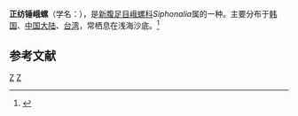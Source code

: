 {{Speciesbox
| taxon = Siphonalia fusoides
| image = Siphonalia fusoides 01.JPG
| binomial_authority = (Reeve, 1846)
}}
'''正纺锤峨螺'''（学名：''{{lang|la|Siphonalia fusoides}}''），是[[新腹足目|新腹足目]][[峨螺科|峨螺科]]''Siphonalia''属的一种。主要分布于[[韩国|韩国]]、[[中国大陆|中国大陆]]、[[台湾|台湾]]，常栖息在浅海沙底。<ref>{{cite web|url=http://shell.sinica.edu.tw/chinese/shellbase_detail.php?science_no=3417|title=国际贝库：正纺锤峨螺|publisher=台湾贝类资料库|accessdate=2009-08-11|archive-date=2016-03-04|archive-url=https://web.archive.org/web/20160304102634/http://shell.sinica.edu.tw/chinese/shellbase_detail.php?science_no=3417|dead-url=no}}</ref>

== 参考文献 ==
{{reflist}}
{{Taxonbar|from=Q11123517}}

[[Category:峨螺科|Z]]
[[Category:_1846年描述的动物|Z]]